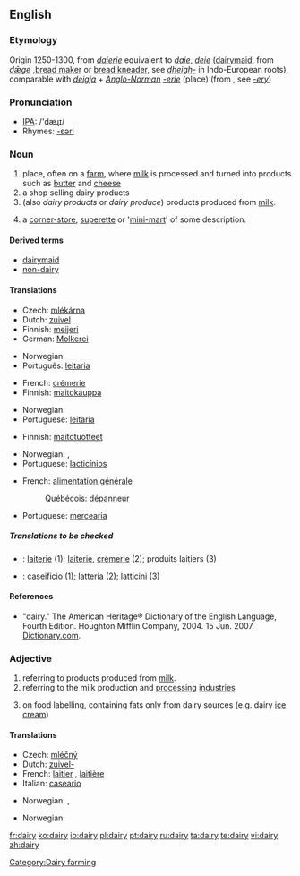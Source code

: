 ==English==

{{wikipedia}}
===Etymology===
Origin 1250-1300, from {{ME.}} ''[[daierie]]'' equivalent to ''[[daie]]'', ''[[deie]]'' ([[dairymaid]], from {{OE.}} ''[[dǣge]]'' ,[[bread maker]] or [[bread kneader]], see ''[[dheigh-]]'' in Indo-European roots), comparable with {{ON.}} ''[[deigja]]'' + ''[[Anglo-Norman]]'' ''[[-erie]]'' (place) (from {{OF.}}, see ''[[-ery]]'')

===Pronunciation===
*[[w:IPA|IPA]]: /'dæɻɪ/
*Rhymes: [[Rhymes:English:-ɛəri|-ɛəri]]

===Noun===
{{en-noun|dair|ies}}

# place, often on a [[farm]], where [[milk]] is processed and turned into products such as [[butter]] and [[cheese]]
# a shop selling dairy products
# (also ''dairy products'' or ''dairy produce'') products produced from [[milk]].
# {{NZ}} a [[corner-store]], [[superette]] or '[[mini-mart]]' of some description.

====Derived terms====
*[[dairymaid]]
*[[non-dairy]]

====Translations====
{{trans-top|place, often on a farm, where milk is processed}}
*Czech: [[mlékárna]] {{f}}
*Dutch: [[zuivel]] {{m}}
*Finnish: [[meijeri]]
*German: [[Molkerei]] {{f}}
{{trans-mid}}
*Norwegian: {{t-|no|meieri|n}}
*Português: [[leitaria]] {{f}}
{{trans-bottom}}

{{trans-top|shop selling dairy products}}
*French: [[crémerie]]
*Finnish: [[maitokauppa]]
{{trans-mid}}
*Norwegian: {{t-|no|melkebutikk|m}}
*Portuguese: [[leitaria]] {{f}}
{{trans-bottom}}

{{trans-top|products produced from milk}}
*Finnish: [[maitotuotteet]] {{p}}
{{trans-mid}}
*Norwegian: {{t-|no|meieriprodukter|n}}, {{t-|no|melkeprodukter|n}}
*Portuguese: [[lacticínios]] {{p}}
{{trans-bottom}}

{{trans-top|corner-store, superette or 'mini-mart' of some description}}
*French: [[alimentation générale]] {{f}}
*:Québécois: [[dépanneur]] {{m}}
*Portuguese: [[mercearia]] {{f}}
{{trans-mid}}
{{trans-bottom}}

=====Translations to be checked=====
{{checktrans}}
<!--added {{ttbc}}s here.-->
{{trans-top|to be checked}}
*{{ttbc|French}}: [[laiterie]] {{f}} (1); [[laiterie]], [[crémerie]] (2); produits laitiers {{m}} {{p}} (3)
*{{ttbc|Italian}}: [[caseificio]] {{m}} (1); [[latteria]] {{f}} (2); [[latticini]] {{m}} {{p}} (3)
{{trans-mid}}
{{trans-bottom}}

====References====
*"dairy." The American Heritage® Dictionary of the English Language, Fourth Edition. Houghton Mifflin Company, 2004. 15 Jun. 2007.  [http://dictionary.reference.com/browse/dairy Dictionary.com].

===Adjective===
{{en-adj|-}}

# referring to products produced from [[milk]].
# referring to the milk production and [[processing]] [[industries]]
# {{UK}} on food labelling, containing fats only from dairy sources (e.g. dairy [[ice cream]])

====Translations====
{{trans-top|referring to products produced from milk}}
*Czech: [[mléčný]] {{m}}
*Dutch: [[zuivel-]]
*French: [[laitier]] {{m}}, [[laitière]] {{f}}
*Italian: [[caseario]]
{{trans-mid}}
*Norwegian: {{t-|no|meieri-}}, {{t-|no|melke-}}
{{trans-bottom}}

{{trans-top|referring to the milk production and processing industries}}
*Norwegian: {{t-|no|meieri-}}
{{trans-mid}}
{{trans-bottom}}

{{trans-top|on food labelling, containing fats only from dairy sources}}
{{trans-mid}}
{{trans-bottom}}

[[Category:Dairy farming]]

[[fr:dairy]]
[[ko:dairy]]
[[io:dairy]]
[[pl:dairy]]
[[pt:dairy]]
[[ru:dairy]]
[[ta:dairy]]
[[te:dairy]]
[[vi:dairy]]
[[zh:dairy]]